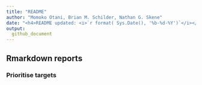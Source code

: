 ```yaml
---
title: "README"
author: "Momoko Otani, Brian M. Schilder, Nathan G. Skene"
date: "<h4>README updated: <i>`r format( Sys.Date(), '%b-%d-%Y')`</i></h4>"
output:
  github_document
---
```



## Rmarkdown reports

### Prioritise targets